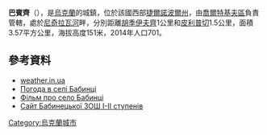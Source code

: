 {{coord|48|40|11|N|26|3|29|E|scale:30000|display=title}}

'''巴賓齊'''（{{lang-uk|Бабинці}}），是[[烏克蘭|烏克蘭]]的城鎮，位於該國西部[[捷爾諾波爾州|捷爾諾波爾州]]，由[[喬爾特基夫區|喬爾特基夫區]]負責管轄，處於[[尼奇拉瓦河|尼奇拉瓦河]]畔，分別距離[[胡季伊夫齊|胡季伊夫齊]]1公里和[[皮利普切_(喬爾特基夫區)|皮利普切]]1.5公里，面積3.57平方公里，海拔高度151米，2014年人口701。

==參考資料==
*[http://weather.in.ua/ua/ternopol%27skaja/444 weather.in.ua] {{Wayback|url=http://weather.in.ua/ua/ternopol%27skaja/444 |date=20111218201959 }}
* [http://weather.in.ua/ua/ternopol'skaja/444 Погода в селі Бабинці]{{Wayback|url=http://weather.in.ua/ua/ternopol%27skaja/444 |date=20111218201959 }}
* [http://www.youtube.com/watch?v=2oyohgojNhI Фільм про село Бабинці] {{Wayback|url=http://www.youtube.com/watch?v=2oyohgojNhI |date=20191103035858 }}
* [https://web.archive.org/web/20181103101205/http://babyntsi-zosh.te.sch.in.ua/ Сайт Бабинецької ЗОШ І-ІІ ступенів]

{{Ukraine-geo-stub}}
[[Category:烏克蘭城市|Category:烏克蘭城市]]